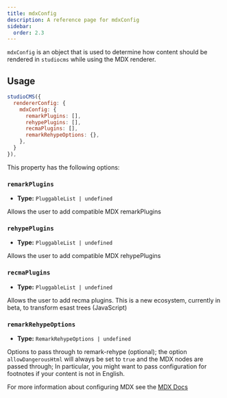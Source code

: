 ```yaml
---
title: mdxConfig
description: A reference page for mdxConfig
sidebar:
  order: 2.3
---
```



`mdxConfig` is an object that is used to determine how content should be rendered in `studiocms` while using the MDX renderer.

## Usage

```js title="astro.config.mjs"  {3-8}
studioCMS({
  rendererConfig: {
    mdxConfig: {
      remarkPlugins: [],
      rehypePlugins: [],
      recmaPlugins: [],
      remarkRehypeOptions: {},
    },
  }
}),
```

This property has the following options:

### `remarkPlugins`

- **Type:** `PluggableList | undefined`

Allows the user to add compatible MDX remarkPlugins

### `rehypePlugins`

- **Type:** `PluggableList | undefined`

Allows the user to add compatible MDX rehypePlugins

### `recmaPlugins`

- **Type:** `PluggableList | undefined`

Allows the user to add recma plugins. This is a new ecosystem, currently in beta, to transform esast trees (JavaScript)

### `remarkRehypeOptions`

- **Type:** `RemarkRehypeOptions | undefined`

Options to pass through to remark-rehype (optional); the option `allowDangerousHtml` will always be set to `true` and the MDX nodes are passed through; In particular, you might want to pass configuration for footnotes if your content is not in English.

<ReadMore>For more information about configuring MDX see the [MDX Docs](https://mdxjs.com/docs/)</ReadMore>
